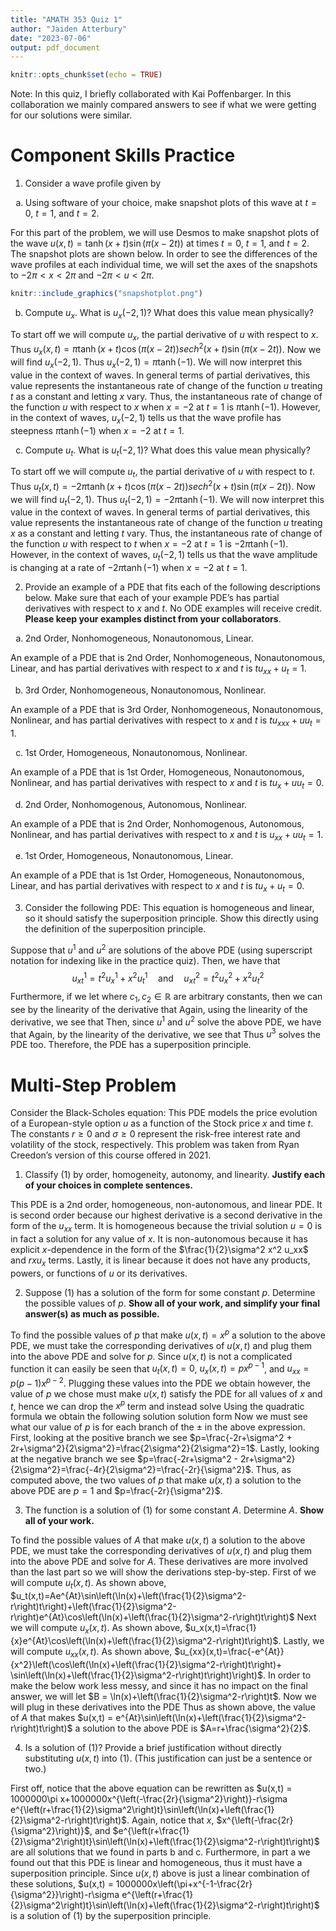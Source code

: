 ```yaml
---
title: "AMATH 353 Quiz 1"
author: "Jaiden Atterbury"
date: "2023-07-06"
output: pdf_document
---
```


```r
knitr::opts_chunk$set(echo = TRUE)
```

Note: In this quiz, I briefly collaborated with Kai Poffenbarger. In this collaboration we mainly compared answers to see if what we were getting for our solutions were similar.

# Component Skills Practice

1. Consider a wave profile given by
\begin{align*}
u(x,t) &= \tanh\left(x+t\right)\sin\left(\pi\left(x-2t\right)\right)
\end{align*}

a. Using software of your choice, make snapshot plots of this wave at $t=0$, $t=1$, and $t=2$.

For this part of the problem, we will use Desmos to make snapshot plots of the wave $u(x,t) = \tanh\left(x+t\right)\sin\left(\pi\left(x-2t\right)\right)$ at times  $t=0$, $t=1$, and $t=2$. The snapshot plots are shown below. In order to see the differences of the wave profiles at each individual time, we will set the axes of the snapshots to $-2\pi<x<2\pi$ and $-2\pi<u<2\pi$.

```r
knitr::include_graphics("snapshotplot.png")
```

b. Compute $u_x$. What is $u_x(-2, 1)$? What does this value mean physically?

To start off we will compute $u_x$, the partial derivative of $u$ with respect to $x$.
\begin{align*}
u_x(x,t) &= \frac{\partial}{\partial x}\left(\tanh\left(x+t\right)\sin\left(\pi\left(x-2t\right)\right)\right) \\
&= \tanh\left(x+t\right)\frac{\partial}{\partial x}\sin\left(\pi\left(x-2t\right)\right)+\sin\left(\pi\left(x-2t\right)\right)\frac{\partial}{\partial x}\tanh\left(x+t\right) \\
&= \tanh\left(x+t\right)\cdot\pi\cos\left(\pi\left(x-2t\right)\right)+sech^2\left(x+t\right)\cdot\sin\left(\pi\left(x-2t\right)\right) \\
&= \pi\tanh\left(x+t\right)\cos\left(\pi\left(x-2t\right)\right)+sech^2\left(x+t\right)\sin\left(\pi\left(x-2t\right)\right)
\end{align*}
Thus $u_x(x,t)=\pi\tanh\left(x+t\right)\cos\left(\pi\left(x-2t\right)\right)sech^2\left(x+t\right)\sin\left(\pi\left(x-2t\right)\right)$. Now we will find $u_x(-2, 1)$.
\begin{align*}
u_x(-2, 1) &= \pi\tanh\left(-2+1\right)\cos\left(\pi\left(-2-2(1)\right)\right)+sech^2\left(-2+1\right)\sin\left(\pi\left(-2-2(1)\right)\right) \\
&= \pi\tanh\left(-1\right)\cos\left(-4\pi)\right)+sech^2\left(-1\right)\sin\left(-4\pi)\right) \\
&= \pi\tanh\left(-1\right)\cdot 1 + sech^2\left(-1\right) \cdot 0 \\
&= \pi\tanh(-1)
\end{align*}
Thus $u_x(-2,1)=\pi\tanh(-1)$. We will now interpret this value in the context of waves. In general terms of partial derivatives, this value represents the instantaneous rate of change of the function $u$ treating $t$ as a constant and letting $x$ vary. Thus, the instantaneous rate of change of the function $u$ with respect to $x$ when $x=-2$ at $t=1$ is $\pi\tanh(-1)$. However, in the context of waves, $u_x(-2,1)$ tells us that the wave profile has steepness $\pi\tanh(-1)$ when $x=-2$ at $t=1$.

c. Compute $u_t$. What is $u_t(-2, 1)$? What does this value mean physically?

To start off we will compute $u_t$, the partial derivative of $u$ with respect to $t$.
\begin{align*}
u_t(x,t) &= \frac{\partial}{\partial t}\left(\tanh\left(x+t\right)\sin\left(\pi\left(x-2t\right)\right)\right) \\
&= \tanh\left(x+t\right)\frac{\partial}{\partial t}\sin\left(\pi\left(x-2t\right)\right)+\sin\left(\pi\left(x-2t\right)\right)\frac{\partial}{\partial t}\tanh\left(x+t\right) \\
&= \tanh\left(x+t\right)\cdot-2\pi\cos\left(\pi\left(x-2t\right)\right)+sech^2\left(x+t\right)\cdot\sin\left(\pi\left(x-2t\right)\right) \\
&= -2\pi\tanh\left(x+t\right)\cos\left(\pi\left(x-2t\right)\right)+sech^2\left(x+t\right)\sin\left(\pi\left(x-2t\right)\right)
\end{align*}
Thus $u_t(x,t)=-2\pi\tanh\left(x+t\right)\cos\left(\pi\left(x-2t\right)\right)sech^2\left(x+t\right)\sin\left(\pi\left(x-2t\right)\right)$. Now we will find $u_t(-2, 1)$.
\begin{align*}
u_t(-2, 1) &= -2\pi\tanh\left(-2+1\right)\cos\left(\pi\left(-2-2(1)\right)\right)+sech^2\left(-2+1\right)\sin\left(\pi\left(-2-2(1)\right)\right) \\
&= -2\pi\tanh\left(-1\right)\cos\left(-4\pi)\right)+sech^2\left(-1\right)\sin\left(-4\pi)\right) \\
&= -2\pi\tanh\left(-1\right)\cdot 1 + sech^2\left(-1\right) \cdot 0 \\
&= -2\pi\tanh(-1)
\end{align*}
Thus $u_t(-2,1)=-2\pi\tanh(-1)$. We will now interpret this value in the context of waves. In general terms of partial derivatives, this value represents the instantaneous rate of change of the function $u$ treating $x$ as a constant and letting $t$ vary. Thus, the instantaneous rate of change of the function $u$ with respect to $t$ when $x=-2$ at $t=1$ is $-2\pi\tanh(-1)$. However, in the context of waves, $u_t(-2,1)$ tells us that the wave amplitude is changing at a rate of $-2\pi\tanh(-1)$ when $x=-2$ at $t=1$.

2. Provide an example of a PDE that fits each of the following descriptions below. Make sure that each of your example PDE’s has partial derivatives with respect to $x$ and $t$. No ODE examples will receive credit. **Please keep your examples distinct from your collaborators**.

a. 2nd Order, Nonhomogeneous, Nonautonomous, Linear.

An example of a PDE that is 2nd Order, Nonhomogeneous, Nonautonomous, Linear, and has partial derivatives with respect to $x$ and $t$ is $tu_{xx}+u_t=1$.

b. 3rd Order, Nonhomogeneous, Nonautonomous, Nonlinear.

An example of a PDE that is 3rd Order, Nonhomogeneous, Nonautonomous, Nonlinear, and has partial derivatives with respect to $x$ and $t$ is $tu_{xxx}+uu_t=1$.

c. 1st Order, Homogeneous, Nonautonomous, Nonlinear.

An example of a PDE that is 1st Order, Homogeneous, Nonautonomous, Nonlinear, and has partial derivatives with respect to $x$ and $t$ is $tu_x+uu_t=0$.

d. 2nd Order, Nonhomogenous, Autonomous, Nonlinear.

An example of a PDE that is 2nd Order, Nonhomogenous, Autonomous, Nonlinear, and has partial derivatives with respect to $x$ and $t$ is $u_{xx}+uu_t=1$.

e. 1st Order, Homogeneous, Nonautonomous, Linear.

An example of a PDE that is 1st Order, Homogeneous, Nonautonomous, Linear, and has partial derivatives with respect to $x$ and $t$ is $tu_x+u_t=0$.

3. Consider the following PDE:
\begin{align*}
u_{xt} &= t^2 u_x+x^2 u_t.
\end{align*}
This equation is homogeneous and linear, so it should satisfy the superposition principle. Show this directly using the definition of the superposition principle.

Suppose that $u^1$ and $u^2$ are solutions of the above PDE (using superscript notation for indexing like in the practice quiz). Then, we have that
$$u^1_{xt} = t^2 u^1_x+x^2 u^1_t \quad \text{and} \quad u^2_{xt} = t^2 u^2_x+x^2 u^2_t$$
Furthermore, if we let 
\begin{align*}
u^3 &= c_1u^1+c_2u^2
\end{align*}
where $c_1, c_2 \in \mathbb{R}$ are arbitrary constants, then we can see by the linearity of the derivative that
\begin{align*}
u^3_t &= (c_1u^1+c_2u^2)_t \\
&= c_1u^1_t + c_2u^2_t
\end{align*}
Again, using the linearity of the derivative, we see that
\begin{align*}
u^3_{xt} &= (c_1u^1_t + c_2u^2_t)_x \\
&= c_1u^1_{xt} + c_2u^2_{xt}
\end{align*}
Then, since $u^1$ and $u^2$ solve the above PDE, we have that
\begin{align*}
u^3_{xt} &= c_1u^1_{xt} + c_2u^2_{xt} \\
&= c_1\left(t^2 u^1_x+x^2 u^1_t\right) + c_2\left(t^2 u^2_x+x^2 u^2_t\right) \\
&= c_1 t^2 u^1_x + c_1x^2 u^1_t + c_2 t^2 u^2_x + c_2 x^2 u^2_t \\
&= t^2\left(c_1 u^1_x + c_2 u^2_x \right) + x^2\left(c_1 u^1_t + c_2 u^2_t \right)
\end{align*}
Again, by the linearity of the derivative, we see that
\begin{align*}
u^3_{xt} &= t^2\left(c_1 u^1_x + c_2 u^2_x \right) + x^2\left(c_1 u^1_t + c_2 u^2_t \right) \\
&= t^2\left(c_1 u^1 + c_2 u^2 \right)_x + x^2\left(c_1 u^1 + c_2 u^2 \right)_t \\
&= t^2u^3_x + x^2u^3_t
\end{align*}
Thus $u^3$ solves the PDE too. Therefore, the PDE has a superposition principle.

# Multi-Step Problem

Consider the Black-Scholes equation:
\begin{align}
u_t+\frac{1}{2}\sigma^2 x^2 u_{xx} + rxu_x - ru = 0.
\end{align}
This PDE models the price evolution of a European-style option $u$ as a function of the Stock price $x$ and time $t$. The constants $r \geq 0$ and $\sigma \geq 0$ represent the risk-free interest rate and volatility of the stock, respectively. This problem was taken from Ryan Creedon's version of this course offered in 2021.

1. Classify (1) by order, homogeneity, autonomy, and linearity. **Justify each of your choices in complete sentences.**

This PDE is a 2nd order, homogeneous, non-autonomous, and linear PDE. It is second order because our highest derivative is a second derivative in the form of the $u_{xx}$ term. It is homogeneous because the trivial solution $u=0$ is in fact a solution for any value of $x$. It is non-autonomous because it has explicit $x$-dependence in the form of the $\frac{1}{2}\sigma^2 x^2 u_xx$ and $rxu_x$ terms. Lastly, it is linear because it does not have any products, powers, or functions of $u$ or its derivatives.

2. Suppose (1) has a solution of the form
\begin{align*}
u(x,t) &= x^p
\end{align*}
for some constant $p$. Determine the possible values of $p$. **Show all of your work, and simplify your final answer(s) as much as possible.**

To find the possible values of $p$ that make $u(x,t)=x^p$ a solution to the above PDE, we must take the corresponding derivatives of $u(x,t)$ and plug them into the above PDE and solve for $p$. Since $u(x,t)$ is not a complicated function it can easily be seen that $u_t(x,t)=0$, $u_x(x,t)=px^{p-1}$, and $u_{xx}=p(p-1)x^{p-2}$. Plugging these values into the PDE we obtain
\begin{align*}
0 &= 0 + \frac{1}{2}\sigma^2x^2p(p-1)x^{p-2}+rxpx^{p-1}-rx^p \\
&= \frac{\sigma^2x^2p(p-1)}{2}x^p+rpx^p-rx^p \\
&= \left(\frac{\sigma^2x^2p(p-1)}{2}+rp-r\right)x^p 
\end{align*}
however, the value of $p$ we chose must make $u(x,t)$ satisfy the PDE for all values of $x$ and $t$, hence we can drop the $x^p$ term and instead solve
\begin{align*}
0 &= \frac{\sigma^2x^2p(p-1)}{2}+rp-r \\
&= \frac{\sigma^2}{2}p^2-\frac{\sigma^2}{2}p+rp-r \\
&= \frac{\sigma^2}{2}p^2+(r-\frac{\sigma^2}{2})p-r \\
&= \sigma^2p^2 + (2r-\sigma^2)p-2r
\end{align*}
Using the quadratic formula we obtain the following solution solution form
\begin{align*}
p &= \frac{-2r+\sigma^2 \pm \sqrt{(2r-\sigma^2)^2-4(\sigma^2)(-2r)}}{2\sigma^2} \\
&= \frac{-2r+\sigma^2 \pm \sqrt{4r^2-4r\sigma^2+\sigma^4+8r\sigma^2}}{2\sigma^2} \\
&= \frac{-2r+\sigma^2 \pm \sqrt{4r^2+4r\sigma^2+\sigma^4}}{2\sigma^2} \\
&= \frac{-2r+\sigma^2 \pm \sqrt{(2r+\sigma^2)^2}}{2\sigma^2} \\
&= \frac{-2r+\sigma^2 \pm 2r+\sigma^2}{2\sigma^2}
\end{align*}
Now we must see what our value of $p$ is for each branch of the $\pm$ in the above expression. First, looking at the positive branch we see $p=\frac{-2r+\sigma^2 + 2r+\sigma^2}{2\sigma^2}=\frac{2\sigma^2}{2\sigma^2}=1$. Lastly, looking at the negative branch we see $p=\frac{-2r+\sigma^2 - 2r+\sigma^2}{2\sigma^2}=\frac{-4r}{2\sigma^2}=\frac{-2r}{\sigma^2}$. Thus, as computed above, the two values of $p$ that make $u(x,t)$ a solution to the above PDE are $p=1$ and $p=\frac{-2r}{\sigma^2}$.

3. The function
\begin{align}
u(x,t) &= e^{At}\sin\left(\ln(x)+\left(\frac{1}{2}\sigma^2-r\right)t\right)
\end{align}
is a solution of (1) for some constant $A$. Determine $A$. **Show all of your work.**

To find the possible values of $A$ that make $u(x,t)$ a solution to the above PDE, we must take the corresponding derivatives of $u(x,t)$ and plug them into the above PDE and solve for $A$. These derivatives are more involved than the last part so we will show the derivations step-by-step. First of we will compute $u_t(x,t)$.
\begin{align*}
u_t(x,t) &= Ae^{At}\sin\left(\ln(x)+\left(\frac{1}{2}\sigma^2-r\right)t\right)+e^{At}\cos\left(\ln(x)+\left(\frac{1}{2}\sigma^2-r\right)t\right)\cdot\left(\frac{1}{2}\sigma^2-r\right) \\ 
&= Ae^{At}\sin\left(\ln(x)+\left(\frac{1}{2}\sigma^2-r\right)t\right)+\left(\frac{1}{2}\sigma^2-r\right)e^{At}\cos\left(\ln(x)+\left(\frac{1}{2}\sigma^2-r\right)t\right)
\end{align*}
As shown above, $u_t(x,t)=Ae^{At}\sin\left(\ln(x)+\left(\frac{1}{2}\sigma^2-r\right)t\right)+\left(\frac{1}{2}\sigma^2-r\right)e^{At}\cos\left(\ln(x)+\left(\frac{1}{2}\sigma^2-r\right)t\right)$ Next we will compute $u_x(x,t)$.
\begin{align*}
u_x(x,t) &= e^{At}\cos\left(\ln(x)+\left(\frac{1}{2}\sigma^2-r\right)t\right) \cdot \frac{1}{x} \\
&= \frac{1}{x}e^{At}\cos\left(\ln(x)+\left(\frac{1}{2}\sigma^2-r\right)t\right)
\end{align*}
As shown above, $u_x(x,t)=\frac{1}{x}e^{At}\cos\left(\ln(x)+\left(\frac{1}{2}\sigma^2-r\right)t\right)$. Lastly, we will compute $u_{xx}(x,t)$.
\begin{align*}
u_{xx}(x,t) &= \frac{-e^{At}}{x^2} \cos\left(\ln(x)+\left(\frac{1}{2}\sigma^2-r\right)t\right) + \frac{e^{At}}{x}\sin\left(\ln(x)+\left(\frac{1}{2}\sigma^2-r\right)t\right)\cdot\frac{-1}{x} \\
&= \frac{-e^{At}}{x^2}\left(\cos\left(\ln(x)+\left(\frac{1}{2}\sigma^2-r\right)t\right)+ \sin\left(\ln(x)+\left(\frac{1}{2}\sigma^2-r\right)t\right)\right)
\end{align*}
As shown above, $u_{xx}(x,t)=\frac{-e^{At}}{x^2}\left(\cos\left(\ln(x)+\left(\frac{1}{2}\sigma^2-r\right)t\right)+ \sin\left(\ln(x)+\left(\frac{1}{2}\sigma^2-r\right)t\right)\right)$. In order to make the below work less messy, and since it has no impact on the final answer, we will let $B = \ln(x)+\left(\frac{1}{2}\sigma^2-r\right)t$. Now we will plug in these derivatives into the PDE
\begin{align*}
0 &=Ae^{At}\sin(B)+\left(\frac{1}{2}\sigma^2-r\right)e^{At}\cos(B)-\frac{1}{2}\sigma^2x^2\frac{e^{At}}{x^2}(\cos(B)+\sin(B))+rx\frac{e^{At}}{x}\cos(B)-re^{At}\sin(B) \\
&= e^{At}\left(A\sin(B)+\frac{\sigma^2}{2}\cos(B)-r\cos(B)-\frac{\sigma^2}{2}\cos(B)-\frac{\sigma^2}{2}\sin(B)+r\cos(b)-r\sin(B)\right) \\
&= e^{At}\left(A\sin(B)-\frac{\sigma^2}{2}\sin(B)-r\sin(B)\right) \\
&= (A-\frac{\sigma^2}{2}-r)\sin(B) \quad \text{(Since $e^{At} \neq 0$)} \\
&= A-\frac{\sigma^2}{2}-r
\end{align*}
Thus as shown above, the value of $A$ that makes $u(x,t) = e^{At}\sin\left(\ln(x)+\left(\frac{1}{2}\sigma^2-r\right)t\right)$ a solution to the above PDE is $A=r+\frac{\sigma^2}{2}$.

4. Is
\begin{align*}
u(x,t) &= 1000000x\left(\pi+x^{-1-\frac{2r}{\sigma^2}}\right)-r\sigma e^{\left(r+\frac{1}{2}\sigma^2\right)t}\sin\left(\ln(x)+\left(\frac{1}{2}\sigma^2-r\right)t\right)
\end{align*}
a solution of (1)? Provide a brief justification without directly substituting $u(x,t)$ into (1). (This justification can just be a sentence or two.)

First off, notice that the above equation can be rewritten as $u(x,t) = 1000000\pi x+1000000x^{\left(-\frac{2r}{\sigma^2}\right)}-r\sigma e^{\left(r+\frac{1}{2}\sigma^2\right)t}\sin\left(\ln(x)+\left(\frac{1}{2}\sigma^2-r\right)t\right)$. Again, notice that $x$, $x^{\left(-\frac{2r}{\sigma^2}\right)}$, and $e^{\left(r+\frac{1}{2}\sigma^2\right)t}\sin\left(\ln(x)+\left(\frac{1}{2}\sigma^2-r\right)t\right)$ are all solutions that we found in parts b and c. Furthermore,  in part a we found out that this PDE is linear and homogeneous, thus it must have a superposition principle. Since $u(x,t)$ above is just a linear combination of these solutions, $u(x,t) = 1000000x\left(\pi+x^{-1-\frac{2r}{\sigma^2}}\right)-r\sigma e^{\left(r+\frac{1}{2}\sigma^2\right)t}\sin\left(\ln(x)+\left(\frac{1}{2}\sigma^2-r\right)t\right)$ is a solution of (1) by the superposition principle.